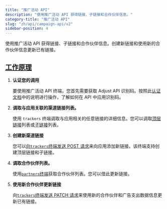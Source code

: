 ```yaml
---
title: "推广活动 API"
description: "使用推广活动 API 获得链接、子链接和合作伙伴信息。"
category-title: "推广活动 API"
slug: "zh/api/campaign-api/v2"
sidebar-position: 4
---
```


使用推广活动 API 获得链接、子链接和合作伙伴信息。创建新链接和使用新的合作伙伴信息更新已有链接。

## [工作原理](how-it-works)

1. **认证您的调用**

   要使用推广活动 API 终端，您首先需要获取 Adjust API 识别码。按照此[认证文档](/en/api/campaign-api/authentication)中的说明进行操作，了解如何在 API 中应用识别码。

2. **调取与应用关联的渠道链接列表。**

   使用 `trackers` 终端调取与应用相关的任意链接的详细信息。您可以调取[顶层链接](/en/api/campaign-api/get-links)列表或[子链接](/en/api/campaign-api/get-sublinks)列表。

3. **创建新渠道链接**

   您可以[向`trackers`终端发送 POST 请求](/en/api/campaign-api/create-link)来向应用添加新链接。该终端支持创建顶层链接和子链接。

4. **调取合作伙伴列表。**

   使用[`partners`终端](/en/api/campaign-api/get-partners)获取合作伙伴列表。您可以借此更新链接。

5. **使用新合作伙伴更新链接**

   向[`trackers`终端发送 PATCH 请求](/en/api/campaign-api/update-link)来使用新的合作伙伴和广告支出数据信息更新已有链接。
